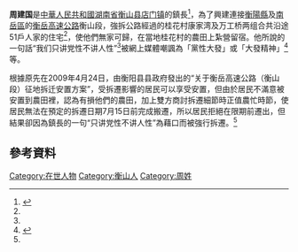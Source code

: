 '''周建国'''是[[中華人民共和國|中華人民共和國]][[湖南省|湖南省]][[衡山县|衡山县]][[店门镇|店门镇]]的鎮長<ref name=zhaomu>{{cite web|url=http://zhaomu.blog.sohu.com/128694250.html|title=周建国镇长:“我们只讲党性不讲人性，拆”|publisher= 搜狐博客 > 赵牧博客|date=2009-08-02|accessdate=2009-08-04}}</ref>，為了興建連接[[衡陽縣|衡陽縣]]及[[南岳區|南岳區]]的[[衡岳高速公路|衡岳高速公路]]衡山段，強拆公路經過的桂花村康家湾及万工桥两组合共沿途51戶人家的住宅<ref name=zhaomu />，使他們無家可歸，在當地桂花村的農田上紮營留宿。他所說的一句話“我们只讲党性不讲人性”<ref name=zhaomu />被網上媒體嘲諷為「黨性大發」或「大發精神」<ref>{{cite web|url=http://blogtd.org/2009/08/04/daihatsu-party-spirit/|title=「黨性大發」|date=2009-08-04|accessdate=2009-08-04|archive-date=2019-03-26|archive-url=https://web.archive.org/web/20190326015702/http://blogtd.org/2009/08/04/daihatsu-party-spirit/|dead-url=no}}</ref>等。

根據原先在2009年4月24日，由衡阳县县政府發出的“关于衡岳高速公路（衡山段）征地拆迁安置方案”，受拆遷影響的居民可以享受安置，但由於居民不滿意被安置到農田裡，認為有損他們的農田，加上雙方商討拆遷細節時正值農忙時節，使居民無法在預定的拆遷日期7月15日前完成搬遷，所以居民拒絕在限期前遷出，但結果卻因為鎮長的一句“只讲党性不讲人性”為藉口而被強行拆遷。<ref name=zhaomu />

== 參考資料 ==
{{reflist}}

{{Wikiquote}}

[[Category:在世人物|Category:在世人物]]
[[Category:衡山人|Category:衡山人]]
[[Category:周姓|Category:周姓]]